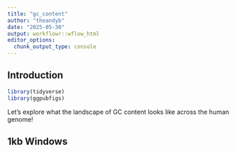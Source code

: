```yaml
---
title: "gc_content"
author: "theandyb"
date: "2025-05-30"
output: workflowr::wflow_html
editor_options:
  chunk_output_type: console
---
```


## Introduction

```r
library(tidyverse)
library(ggpubfigs)
```


Let's explore what the landscape of GC content looks like across the human genome!

## 1kb Windows

```r

```

